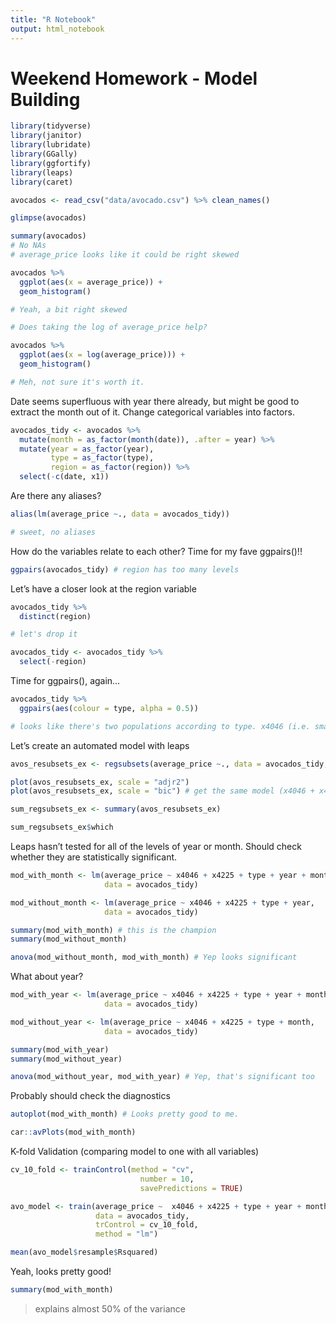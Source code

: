 ```yaml
---
title: "R Notebook"
output: html_notebook
---
```


# Weekend Homework - Model Building

```r
library(tidyverse)
library(janitor)
library(lubridate)
library(GGally)
library(ggfortify)
library(leaps)
library(caret)
```

```r
avocados <- read_csv("data/avocado.csv") %>% clean_names()
```

```r
glimpse(avocados)
```

```r
summary(avocados)
# No NAs
# average_price looks like it could be right skewed
```

```r
avocados %>% 
  ggplot(aes(x = average_price)) +
  geom_histogram()

# Yeah, a bit right skewed
``` 

```r
# Does taking the log of average_price help?

avocados %>% 
  ggplot(aes(x = log(average_price))) +
  geom_histogram() 

# Meh, not sure it's worth it.
```

Date seems superfluous with year there already, but might be good to extract the month out of it. Change categorical variables into factors.

```r
avocados_tidy <- avocados %>% 
  mutate(month = as_factor(month(date)), .after = year) %>% 
  mutate(year = as_factor(year),
         type = as_factor(type),
         region = as_factor(region)) %>% 
  select(-c(date, x1))
```

Are there any aliases?

```r
alias(lm(average_price ~., data = avocados_tidy))

# sweet, no aliases
```



How do the variables relate to each other?
Time for my fave ggpairs()!!

```r
ggpairs(avocados_tidy) # region has too many levels
```

 Let's have a closer look at the region variable
```r
avocados_tidy %>% 
  distinct(region)

# let's drop it 
```
```r
avocados_tidy <- avocados_tidy %>% 
  select(-region)
```


Time for ggpairs(), again...

```r
avocados_tidy %>% 
  ggpairs(aes(colour = type, alpha = 0.5))

# looks like there's two populations according to type. x4046 (i.e. small avos.) looks significant too 
```

Let's create an automated model with leaps

```r
avos_resubsets_ex <- regsubsets(average_price ~., data = avocados_tidy, method = "exhaustive")

plot(avos_resubsets_ex, scale = "adjr2")
plot(avos_resubsets_ex, scale = "bic") # get the same model (x4046 + x4225 + type + year + month)
```
```r
sum_regsubsets_ex <- summary(avos_resubsets_ex)

sum_regsubsets_ex$which
```

Leaps hasn't tested for all of the levels of year or month. Should check whether they are statistically significant. 

```r
mod_with_month <- lm(average_price ~ x4046 + x4225 + type + year + month,
                     data = avocados_tidy)

mod_without_month <- lm(average_price ~ x4046 + x4225 + type + year,
                     data = avocados_tidy)

summary(mod_with_month) # this is the champion
summary(mod_without_month)
```


```r
anova(mod_without_month, mod_with_month) # Yep looks significant
```

What about year?

```r
mod_with_year <- lm(average_price ~ x4046 + x4225 + type + year + month,
                     data = avocados_tidy)

mod_without_year <- lm(average_price ~ x4046 + x4225 + type + month,
                     data = avocados_tidy)

summary(mod_with_year)
summary(mod_without_year)
```
```r
anova(mod_without_year, mod_with_year) # Yep, that's significant too 
```

Probably should check the diagnostics

```r
autoplot(mod_with_month) # Looks pretty good to me.
```

```r
car::avPlots(mod_with_month)
```

K-fold Validation (comparing model to one with all variables) 

```r
cv_10_fold <- trainControl(method = "cv", 
                             number = 10,
                             savePredictions = TRUE)

avo_model <- train(average_price ~  x4046 + x4225 + type + year + month, 
                   data = avocados_tidy,
                   trControl = cv_10_fold, 
                   method = "lm")

mean(avo_model$resample$Rsquared)
```

Yeah, looks pretty good!

```r
summary(mod_with_month)
```


> explains almost 50% of the variance

